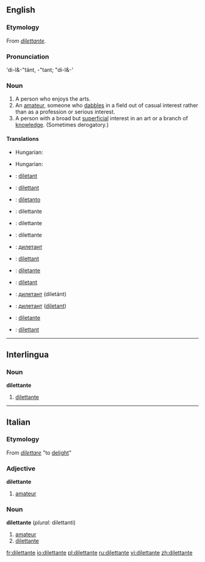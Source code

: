 ==English==

===Etymology===
From {{It.}} ''[[#Italian|dilettante]]''.

===Pronunciation===
'di-l&-"tänt, -"tant; "di-l&-'

===Noun===
{{en-noun|pl2=dilettanti}}

# A person who enjoys the arts.
# An [[amateur]], someone who [[dabble]]s in a field out of casual interest rather than as a profession or serious interest.
# A person with a broad but [[superficial]] interest in an art or a branch of [[knowledge]]. (Sometimes derogatory.)

====Translations====
{{trans-top|a person who enjoys the arts}}
*Hungarian: {{t|hu|műkedvelő}}
{{trans-mid}}
{{trans-bottom}}

{{trans-top|an amateur}}
{{trans-mid}}
{{trans-bottom}}

{{trans-top|a person with a broad but superficial interest}}
*Hungarian: {{t|hu|dilettáns}}
{{trans-mid}}
{{trans-bottom}}

{{checktrans-top}}
*{{ttbc|Catalan}}: [[diletant]]
*{{ttbc|Dutch}}: [[dilettant]]
*{{ttbc|Esperanto}}: [[diletanto]]
*{{ttbc|French}}: dilettante {{m|f}}
*{{ttbc|Interlingua}}: dilettante
*{{ttbc|Italian}}: dilettante {{m|f}}
*{{ttbc|Macedonian}}: [[дилетант]] {{m}}
{{checktrans-mid}}
*{{ttbc|Norwegian}}: [[dilettant]]
*{{ttbc|Portuguese}}: [[diletante]] {{m|f}}
*{{ttbc|Romanian}}: [[diletant]] {{m}}
*{{ttbc|Russian}}: [[дилетант]] (diletánt) {{m}}
*{{ttbc|Serbian}}: [[дилетант]] ([[diletant]]) {{m}}
*{{ttbc|Spanish}}: [[diletante]] {{m|f}}
*{{ttbc|Swedish}}: [[dilettant]] {{c}}
{{checktrans-bottom}}

----

==Interlingua==

===Noun===
'''dilettante'''

# [[#English|dilettante]]

----

==Italian==

===Etymology===
From ''[[dilettare]]'' "to [[delight]]"

===Adjective===
'''dilettante'''

# [[amateur]]

===Noun===
'''dilettante''' {{m|f}} (''plural:'' dilettanti)

# [[amateur]]
# [[#English|dilettante]]

[[fr:dilettante]]
[[io:dilettante]]
[[pl:dilettante]]
[[ru:dilettante]]
[[vi:dilettante]]
[[zh:dilettante]]